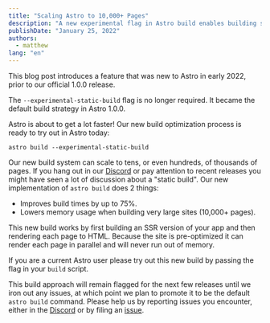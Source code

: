 ```yaml
---
title: "Scaling Astro to 10,000+ Pages"
description: "A new experimental flag in Astro build enables building sites with tens of thousands of pages."
publishDate: "January 25, 2022"
authors:
  - matthew
lang: "en"
---
```



<Note>
  This blog post introduces a feature that was new to Astro in early 2022, prior to our official 1.0.0 release.
  
  The `--experimental-static-build` flag is no longer required. It became the default build strategy in Astro 1.0.0.
</Note>

Astro is about to get a lot faster! Our new build optimization process is ready to try out in Astro today:

```shell
astro build --experimental-static-build
```

Our new build system can scale to tens, or even hundreds, of thousands of pages. If you hang out in our [Discord](https://astro.build/chat/) or pay attention to recent releases you might have seen a lot of discussion about a "static build". Our new implementation of `astro build` does 2 things:

- Improves build times by up to 75%.
- Lowers memory usage when building very large sites (10,000+ pages).

This new build works by first building an SSR version of your app and then rendering each page to HTML. Because the site is pre-optimized it can render each page in parallel and will never run out of memory.

If you are a current Astro user please try out this new build by passing the flag in your `build` script.

This build approach will remain flagged for the next few releases until we iron out any issues, at which point we plan to promote it to be the default `astro build` command. Please help us by reporting issues you encounter, either in the [Discord](https://astro.build/chat/) or by filing an [issue](https://github.com/withastro/astro/issues/new/choose).
